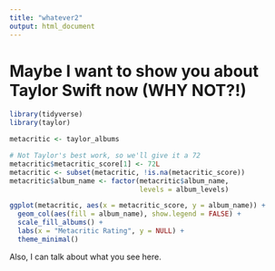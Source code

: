 ```yaml
---
title: "whatever2"
output: html_document
---
```


# Maybe I want to show you about Taylor Swift now (WHY NOT?!)

```r
library(tidyverse)
library(taylor)

metacritic <- taylor_albums

# Not Taylor's best work, so we'll give it a 72
metacritic$metacritic_score[1] <- 72L
metacritic <- subset(metacritic, !is.na(metacritic_score))
metacritic$album_name <- factor(metacritic$album_name,
                                levels = album_levels)

ggplot(metacritic, aes(x = metacritic_score, y = album_name)) +
  geom_col(aes(fill = album_name), show.legend = FALSE) +
  scale_fill_albums() +
  labs(x = "Metacritic Rating", y = NULL) +
  theme_minimal()

```

Also, I can talk about what you see here. 